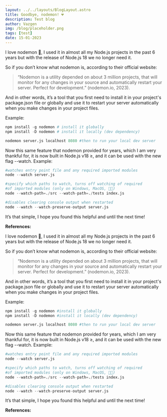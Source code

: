 ```yaml
---
layout: ../../layouts/BlogLayout.astro
title: Goodbye, nodemon! 💔
description: Test blog
author: Vazgen
img: /blog/placeholder.png
tags: [test]
date: 15-01-2023
---
```


I love nodemon 💚, I used it in almost all my Node.js projects in the past 6 years but with the release of Node.js 18 we no longer need it.

So if you don’t know what nodemon is, according to their official website:

> “Nodemon is a utility depended on about 3 million projects, that will monitor for any changes in your source and automatically restart your server. Perfect for development.” (nodemon.io, 2023).

And in other words, it’s a tool that you first need to install it in your project's package.json file or globally and use it to restart your server automatically when you make changes in your project files.

Example:

```py
npm install -g nodemon # install it globally
npm install -D nodemon # install it locally (dev dependency)

nodemon server.js localhost 8080 #then to run your local dev server
```

Now this same feature that nodemon provided for years, which I am very thankful for, it is now built in Node.js v18 ≥, and it can be used with the new flag --watch. Example:

```py
#watches entry point file and any required imported modules
node --watch server.js

#specify which paths to watch, turns off watching of required
#of imported modules (only on Windows, MacOS, 🐧😢)
node --watch-path=./src --watch-path=./tests index.js

#disables clearing console output when restarted
node --watch --watch-preserve-output server.js
```

It’s that simple, I hope you found this helpful and until the next time!

**References:**

I love nodemon 💚, I used it in almost all my Node.js projects in the past 6 years but with the release of Node.js 18 we no longer need it.

So if you don’t know what nodemon is, according to their official website:

> “Nodemon is a utility depended on about 3 million projects, that will monitor for any changes in your source and automatically restart your server. Perfect for development.” (nodemon.io, 2023).

And in other words, it’s a tool that you first need to install it in your project's package.json file or globally and use it to restart your server automatically when you make changes in your project files.

Example:

```py
npm install -g nodemon #install it globally
npm install -D nodemon #install it locally (dev dependency)

nodemon server.js localhost 8080 #then to run your local dev server
```

Now this same feature that nodemon provided for years, which I am very thankful for, it is now built in Node.js v18 ≥, and it can be used with the new flag --watch. Example:

```py
#watches entry point file and any required imported modules
node --watch server.js

#specify which paths to watch, turns off watching of required
#of imported modules (only on Windows, MacOS, 🐧😢)
node --watch-path=./src --watch-path=./tests index.js

#disables clearing console output when restarted
node --watch --watch-preserve-output server.js
```

It’s that simple, I hope you found this helpful and until the next time!

**References:**
